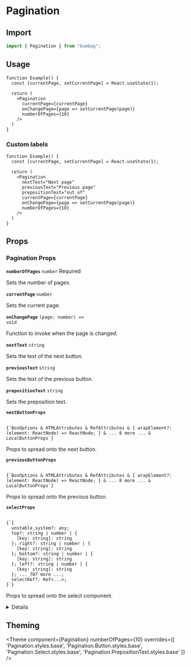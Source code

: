 
# Pagination

## Import

```jsx
import { Pagination } from "bumbag";
```

## Usage

```function-live
function Example() {
  const [currentPage, setCurrentPage] = React.useState(1);

  return (
    <Pagination
      currentPage={currentPage}
      onChangePage={page => setCurrentPage(page)}
      numberOfPages={10}
    />
  )
}
```

### Custom labels

```function-live
function Example() {
  const [currentPage, setCurrentPage] = React.useState(1);

  return (
    <Pagination
      nextText="Next page"
      previousText="Previous page"
      prepositionText="out of"
      currentPage={currentPage}
      onChangePage={page => setCurrentPage(page)}
      numberOfPages={10}
    />
  )
}
```

## Props

### Pagination Props

<!-- Automatically generated -->

**<Code fontSize="150" marginRight="major-1">numberOfPages</Code>** <Code fontSize="100" palette="primary">number</Code> <Text marginLeft="major-1" fontSize="150" textTransform="uppercase" color="gray">Required</Text>

Sets the number of pages.

<Divider marginTop="major-2" marginBottom="major-2" />

**<Code fontSize="150" marginRight="major-1">currentPage</Code>** <Code fontSize="100" palette="primary">number</Code> 

Sets the current page.

<Divider marginTop="major-2" marginBottom="major-2" />

**<Code fontSize="150" marginRight="major-1">onChangePage</Code>** <Code fontSize="100" palette="primary">(page: number) =&#62; void</Code> 

Function to invoke when the page is changed.

<Divider marginTop="major-2" marginBottom="major-2" />

**<Code fontSize="150" marginRight="major-1">nextText</Code>** <Code fontSize="100" palette="primary">string</Code> 

Sets the text of the next button.

<Divider marginTop="major-2" marginBottom="major-2" />

**<Code fontSize="150" marginRight="major-1">previousText</Code>** <Code fontSize="100" palette="primary">string</Code> 

Sets the text of the previous button.

<Divider marginTop="major-2" marginBottom="major-2" />

**<Code fontSize="150" marginRight="major-1">prepositionText</Code>** <Code fontSize="100" palette="primary">string</Code> 

Sets the preposition text.

<Divider marginTop="major-2" marginBottom="major-2" />

**<Code fontSize="150" marginRight="major-1">nextButtonProps</Code>**  

<Code isBlock palette="primary" fontSize="150" padding="minor-1" marginBottom="major-2">
{`BoxOptions & HTMLAttributes<any> & RefAttributes<any> & { wrapElement?: (element: ReactNode) => ReactNode; } & ... 8 more ... & LocalButtonProps`}
</Code>

Props to spread onto the next button.

<Divider marginTop="major-2" marginBottom="major-2" />

**<Code fontSize="150" marginRight="major-1">previousButtonProps</Code>**  

<Code isBlock palette="primary" fontSize="150" padding="minor-1" marginBottom="major-2">
{`BoxOptions & HTMLAttributes<any> & RefAttributes<any> & { wrapElement?: (element: ReactNode) => ReactNode; } & ... 8 more ... & LocalButtonProps`}
</Code>

Props to spread onto the previous button.

<Divider marginTop="major-2" marginBottom="major-2" />

**<Code fontSize="150" marginRight="major-1">selectProps</Code>**  

<Code isBlock palette="primary" fontSize="150" padding="minor-1" marginBottom="major-2">
{`{
  unstable_system?: any;
  top?: string | number | {
    [key: string]: string
  }; right?: string | number | {
    [key: string]: string
  }; bottom?: string | number | {
    [key: string]: string
  }; left?: string | number | {
    [key: string]: string
  }; ... 787 more ...;
  selectRef?: Ref<...>;
}`}
</Code>

Props to spread onto the select component.

<Divider marginTop="major-2" marginBottom="major-2" />

<details><Box use="summary" marginBottom="major-2">Inherits <strong><code>Box</code></strong> props</Box>

**<Code fontSize="150" marginRight="major-1">use</Code>**  

<Code isBlock palette="primary" fontSize="150" padding="minor-1" marginBottom="major-2">
{`string
  | (ComponentClass<any, any> & { useProps: any; })
  | (FunctionComponent<any> & { useProps: any; })`}
</Code>

<Divider marginTop="major-2" marginBottom="major-2" />

**<Code fontSize="150" marginRight="major-1">className</Code>** <Code fontSize="100" palette="primary">string</Code> 

<Divider marginTop="major-2" marginBottom="major-2" />

**<Code fontSize="150" marginRight="major-1">children</Code>**  

<Code isBlock palette="primary" fontSize="150" padding="minor-1" marginBottom="major-2">
{`string
  | number
  | boolean
  | {}
  | ReactElement<any, string
  | ((props: any) => ReactElement<any, string
  | ...
  | (new (props: any) => Component<any, any, any>)>)
  | (new (props: any) => Component<...>)>
  | ReactNodeArray
  | ReactPortal
  | ((props: BoxProps) => ReactNode)`}
</Code>

<Divider marginTop="major-2" marginBottom="major-2" />

**<Code fontSize="150" marginRight="major-1">alignX</Code>** <Code fontSize="100" palette="primary">&#34;right&#34; | &#34;left&#34; | &#34;center&#34;</Code> 

<Divider marginTop="major-2" marginBottom="major-2" />

**<Code fontSize="150" marginRight="major-1">alignY</Code>** <Code fontSize="100" palette="primary">&#34;top&#34; | &#34;bottom&#34; | &#34;center&#34;</Code> 

<Divider marginTop="major-2" marginBottom="major-2" />

**<Code fontSize="150" marginRight="major-1">altitude</Code>** <Code fontSize="100" palette="primary">string</Code> 

<Divider marginTop="major-2" marginBottom="major-2" />

**<Code fontSize="150" marginRight="major-1">variant</Code>** <Code fontSize="100" palette="primary">string</Code> 

<Divider marginTop="major-2" marginBottom="major-2" />

**<Code fontSize="150" marginRight="major-1">colorMode</Code>** <Code fontSize="100" palette="primary">string</Code> 

<Divider marginTop="major-2" marginBottom="major-2" />

**<Code fontSize="150" marginRight="major-1">disabled</Code>** <Code fontSize="100" palette="primary">boolean</Code> 

<Divider marginTop="major-2" marginBottom="major-2" />

**<Code fontSize="150" marginRight="major-1">overrides</Code>**  

<Code isBlock palette="primary" fontSize="150" padding="minor-1" marginBottom="major-2">
{`{
  useCSSVariables?: boolean;
  altitudes?: AltitudesThemeConfig;
  borders?: BordersThemeConfig;
  borderRadii?: BorderRadiiThemeConfig;
  ... 95 more ...;
  Template?: TemplateThemeConfig;
}`}
</Code>

<Divider marginTop="major-2" marginBottom="major-2" />

**<Code fontSize="150" marginRight="major-1">elementRef</Code>** <Code fontSize="100" palette="primary">((instance: any) =&#62; void) | RefObject&#60;any&#62;</Code> 

<Divider marginTop="major-2" marginBottom="major-2" />

**<Code fontSize="150" marginRight="major-1">themeKey</Code>** <Code fontSize="100" palette="primary">string</Code> 

<Divider marginTop="major-2" marginBottom="major-2" />

</details>
            

## Theming

<Theme
  component={Pagination}
  numberOfPages={10}
  overrides={[
    'Pagination.styles.base',
    'Pagination.Button.styles.base',
    'Pagination.Select.styles.base',
    'Pagination.PrepositionText.styles.base'
  ]}
/>

